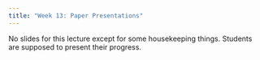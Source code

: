 ```yaml
---
title: "Week 13: Paper Presentations"
---
```


No slides for this lecture except for some housekeeping things. Students are supposed to present their progress.